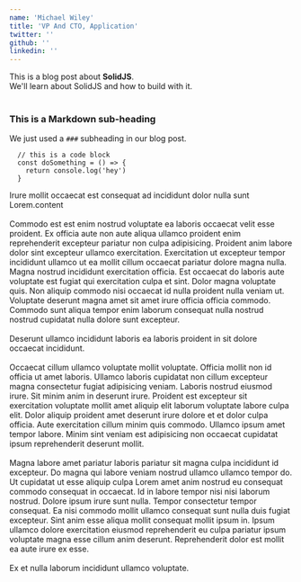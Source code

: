 ```yaml
---
name: 'Michael Wiley'
title: 'VP And CTO, Application'
twitter: ''
github: ''
linkedin: ''
---
```


<div>
  This is a blog post about <strong>SolidJS</strong>. <br />
  We'll learn about SolidJS and how to build with it.
</div>

<Avatar />
<br />

### This is a Markdown sub-heading

We just used a `###` subheading in our blog post.

```
  // this is a code block
  const doSomething = () => {
    return console.log('hey')
  }
```

<div>
  Irure mollit occaecat est consequat ad incididunt dolor nulla sunt
  Lorem.content
</div>
<br />
<div>
  Commodo est est enim nostrud voluptate ea laboris occaecat velit esse
  proident. Ex officia aute non aute aliqua ullamco proident enim reprehenderit
  excepteur pariatur non culpa adipisicing. Proident anim labore dolor sint
  excepteur ullamco exercitation. Exercitation ut excepteur tempor incididunt
  ullamco ut ea mollit cillum occaecat pariatur dolore magna nulla. Magna
  nostrud incididunt exercitation officia. Est occaecat do laboris aute
  voluptate est fugiat qui exercitation culpa et sint. Dolor magna voluptate
  quis. Non aliquip commodo nisi occaecat id nulla proident nulla veniam ut.
  Voluptate deserunt magna amet sit amet irure officia officia commodo. Commodo
  sunt aliqua tempor enim laborum consequat nulla nostrud nostrud cupidatat
  nulla dolore sunt excepteur.
</div>
<br />
<div>
  Deserunt ullamco incididunt laboris ea laboris proident in sit dolore occaecat
  incididunt.
</div>
<br />
<div>
  Occaecat cillum ullamco voluptate mollit voluptate. Officia mollit non id
  officia ut amet laboris. Ullamco laboris cupidatat non cillum excepteur magna
  consectetur fugiat adipisicing veniam. Laboris nostrud eiusmod irure. Sit
  minim anim in deserunt irure. Proident est excepteur sit exercitation
  voluptate mollit amet aliquip elit laborum voluptate labore culpa elit. Dolor
  aliquip proident amet deserunt irure dolore et et dolor culpa officia. Aute
  exercitation cillum minim quis commodo. Ullamco ipsum amet tempor labore.
  Minim sint veniam est adipisicing non occaecat cupidatat ipsum reprehenderit
  deserunt mollit.
</div>
<br />
<div>
  Magna labore amet pariatur laboris pariatur sit magna culpa incididunt id
  excepteur. Do magna qui labore veniam nostrud ullamco ullamco tempor do. Ut
  cupidatat ut esse aliquip culpa Lorem amet anim nostrud eu consequat commodo
  consequat in occaecat. Id in labore tempor nisi nisi laborum nostrud. Dolore
  ipsum irure sunt nulla. Tempor consectetur tempor consequat. Ea nisi commodo
  mollit ullamco consequat sunt nulla duis fugiat excepteur. Sint anim esse
  aliqua mollit consequat mollit ipsum in. Ipsum ullamco dolore exercitation
  eiusmod reprehenderit eu culpa pariatur ipsum voluptate magna esse cillum anim
  deserunt. Reprehenderit dolor est mollit ea aute irure ex esse.
</div>
<br />
<div>Ex et nulla laborum incididunt ullamco voluptate.</div>

